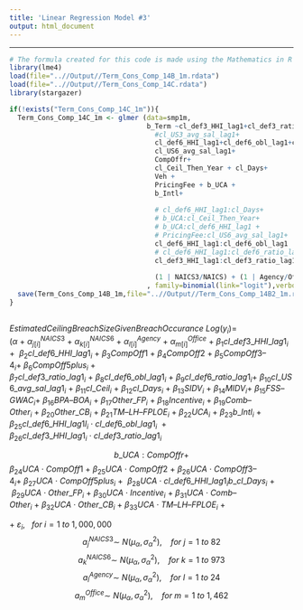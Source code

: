 ```yaml
---
title: 'Linear Regression Model #3'
output: html_document
---
```



---
```r
# The formula created for this code is made using the Mathematics in R Markdown. For more about Mathematics formatting in R Markdown, see my "Mathematics Formatting in R Markdown" file.
library(lme4)
load(file="..//Output//Term_Cons_Comp_14B_1m.rdata") 
load(file="..//Output//Term_Cons_Comp_14C.rdata") 
library(stargazer)

if(!exists("Term_Cons_Comp_14C_1m")){
  Term_Cons_Comp_14C_1m <- glmer (data=smp1m,
                                  b_Term ~cl_def3_HHI_lag1+cl_def3_ratio_lag1+#cl_def3_obl_lag1+
                                    #cl_US3_avg_sal_lag1+
                                    cl_def6_HHI_lag1+cl_def6_obl_lag1+cl_def6_ratio_lag1+
                                    cl_US6_avg_sal_lag1+
                                    CompOffr+
                                    cl_Ceil_Then_Year + cl_Days+ 
                                    Veh +
                                    PricingFee + b_UCA +
                                    b_Intl+
                                    
                                    # cl_def6_HHI_lag1:cl_Days+
                                    # b_UCA:cl_Ceil_Then_Year+
                                    # b_UCA:cl_def6_HHI_lag1 +
                                    # PricingFee:cl_US6_avg_sal_lag1+
                                    cl_def6_HHI_lag1:cl_def6_obl_lag1  +
                                    # cl_def6_HHI_lag1:cl_def6_ratio_lag1+
                                    cl_def3_HHI_lag1:cl_def3_ratio_lag1+  
                                    
                                    (1 | NAICS3/NAICS) + (1 | Agency/Office)
                                  , family=binomial(link="logit"),verbose=1)
  save(Term_Cons_Comp_14B_1m,file="..//Output//Term_Cons_Comp_14B2_1m.rdata")
}
  
```


$Estimated Ceiling Breach Size Given Breach Occurance~Log(y_i) =$
$(α~+~α^{NAICS3}_{j[i]}~+~α^{NAICS6}_{k[i]}~+~α^{Agency}_{l[i]}~+~α^{Office}_{m[i]}~+~β_{1}cl\_def3\_HHI\_lag1_{i}~+$
$~β_{2}cl\_def6\_HHI\_lag1_{i}~+~β_{3}CompOff1~+~β_{4}CompOff2~+~β_{5}CompOff3–4_{i}+~β_{6}CompOff5plus_{i}~+$
$β_{7}cl\_def3\_ratio\_lag1_{i}~+~β_8cl\_def6\_obl\_lag1_{i}~+~β_9cl\_def6\_ratio\_lag1_{i}+~β_{10}cl\_US6\_avg\_sal\_lag1_{i}~+$
$β_{11}cl\_Ceil_{i}~+~β_{12}cl\_Days_{i}~+~β_{13}SIDV_{i}~+~β_{14}MIDV_{i}+~β_{15}FSS–GWAC_{i}+~β_{16}BPA–BOA_{i}~+$
$β_{17}Other\_FP_{i}~+~β_{18}Incentive_{i}~+~β_{19}Comb–Other_{i}~+~β_{20}Other\_CB_{i}~+~β_{21}TM–LH–FPLOE_{i}~+$
$β_{22}UCA_{i}~+~β_{23}b\_Intl_{i}~+$
$β_{25}cl\_def6\_HHI\_lag1l_{i}~·~cl\_def6\_obl\_lag1_{i}~+β_{26}cl\_def3\_HHI\_lag1_{i}~·~cl\_def3\_ratio\_lag1_{i}$




$$b\_UCA:CompOffr+$$
$β_{24}UCA~·~CompOff1~+~β_{25}UCA~·~CompOff2~+~β_{26}UCA~·~CompOff3–4_{i}+~β_{27}UCA~·~CompOff5plus_{i}~+$
$~β_{28}UCA~·~cl\_def6\_HHI\_lag1_{i}b\_cl\_Days_{i}~+$
$~β_{29}UCA~·~Other\_FP_{i}~+~β_{30}UCA~·~Incentive_{i}~+~β_{31}UCA~·~Comb–Other_{i}~+~β_{32}UCA~·~Other\_CB_{i}~+~β_{33}UCA~·~TM–LH–FPLOE_{i}~+$






$+~ε_{i},~~~for~i=  1~to~1,000,000$
$$a^{NAICS3}_{j}\sim~N(μ_{α},σ^{2}_{α}),~~~~for~j= 1~to~82$$
$$a^{NAICS6}_{k}\sim~N(μ_{α},σ^{2}_{α}),~~~~for~k= 1~to~973$$
$$a^{Agency}_{l}\sim~N(μ_{α},σ^{2}_{α}),~~~~for~l= 1~to~24$$
$$a^{Office}_{m}\sim~N(μ_{α},σ^{2}_{α}),~~~~for~m= 1~to~1,462$$






